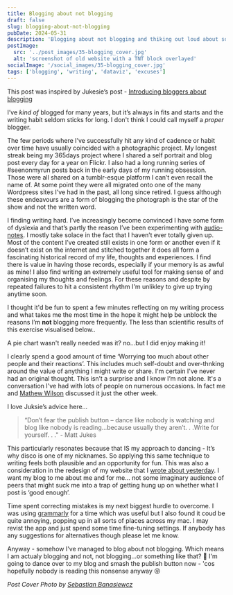 ```yaml
---
title: Blogging about not blogging
draft: false
slug: blogging-about-not-blogging
pubDate: 2024-05-31
description: 'Blogging about not blogging and thiking out loud about some of the things that get in my way'
postImage:
  src: '../post_images/35-blogging_cover.jpg'
  alt: 'screenshot of old website with a TNT block overlayed'
socialImage: '/social_images/35-blogging_cover.jpg'
tags: ['blogging', 'writing', 'dataviz', 'excuses']
---
```



This post was inspired by Jukesie’s post - [Introducing bloggers about blogging](https://digitalbydefault.com/2024/05/12/introducing-bloggers-about-blogging/)

I’ve _kind of_ blogged for many years, but it’s always in fits and starts and the writing habit seldom sticks for long. I don't think I could call myself a _proper_ blogger. 

The few periods where I’ve successfully hit any kind of cadence or habit over time have usually coincided with a photographic project. My longest streak being my 365days project where I shared a self portrait and blog post every day for a year on Flickr. I also had a long running series of #seenonmyrun posts back in the early days of my running obsession. Those were all shared on a tumblr-esque platform I can’t even recall the name of. At some point they were all migrated onto one of the many Wordpress sites I’ve had in the past, all long since retired. I guess although these endeavours are a form of blogging the photograph is the star of the show and not the written word.

I finding writing hard. I’ve increasingly become convinced I have some form of dyslexia and that’s partly the reason I’ve been experimenting with [audio-notes](/podcasts). I mostly take solace in the fact that I haven’t ever totally given up. Most of the content I’ve created still exists in one form or another even if it doesn’t exist on the internet and stitched together it does all form a fascinating historical record of my life, thoughts and experiences. I find there is value in having those records, especially if your memory is as awful as mine! I also find writing an extremely useful tool for making sense of and organising my thoughts and feelings. For these reasons and despite by repeated failures to hit a consistent rhythm I'm unlikley to give up trying anytime soon.

I thought it'd be fun to spent a few minutes reflecting on my writing process and what takes me the most time in the hope it might help be unblock the reasons I’m **not** blogging more frequently. The less than scientific results of this exercise visualised below..

<BlogPie client:visible />

A pie chart wasn't really needed was it? no...but I did enjoy making it!

I clearly spend a good amount of time ‘Worrying too much about other people and their reactions’. This includes much self-doubt and over-thnking around the value of anything I might write or share. I'm certain I've never had an original thought. This isn’t a surprise and I know I’m not alone. It's a conversation I've had with lots of people on numerous occasions. In fact me and [Mathew Wilson](https://documenteering.com/) discussed it just the other week.

I love Juksie’s advice here…

> “Don’t fear the publish button – dance like nobody is watching and blog like nobody is reading…because usually they aren’t. . .Write for yourself. . ." - Matt Jukes

This particularly resonates because that IS my approach to dancing - It’s why disco is one of my nicknames. So applying this same technique to writing feels both plausible and an opportunity for fun. This was also a consideration in the redesign of my website that I [wrote about yesterday](/posts/building-things/). I want my blog to me about me and for me… not some imaginary audience of peers that might suck me into a trap of getting hung up on whether what I post is ‘good enough’.

Time spent correcting mistakes is my next biggest hurdle to overcome. I was using [grammarly](https://www.grammarly.com/) for a time which was useful but I also found it coud be quite annoying, popping up in all sorts of places across my mac. I may revist the app and just spend some time fine-tuning settings.  If anybody has any suggestions for alternatives though please let me know. 

Anyway - somehow I've managed to blog about not blogging. Which means I am actualy blogging and not, not blogging...or something like that? 🤯 I'm going to dance over to my blog and smash the publish button now - 'cos hopefully nobody is reading this nonsense anyway 😜

_Post Cover Photo by [Sebastian Banasiewcz](https://unsplash.com/@kamiseba?utm_content=creditCopyText&utm_medium=referral&utm_source=unsplash)_